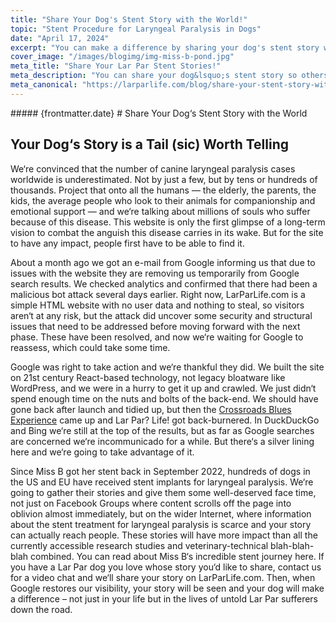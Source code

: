 ```yaml
---
title: "Share Your Dog's Stent Story with the World!"
topic: "Stent Procedure for Laryngeal Paralysis in Dogs"
date: "April 17, 2024"
excerpt: "You can make a difference by sharing your dog's stent story with others."
cover_image: "/images/blogimg/img-miss-b-pond.jpg"
meta_title: "Share Your Lar Par Stent Stories!"
meta_description: "You can share your dog&lsquo;s stent story so others can benefit from your laryngeal paralysis experience!" 
meta_canonical: "https://larparlife.com/blog/share-your-stent-story-with-the-world"
---
```


<div>
  ##### {frontmatter.date}
  # Share Your Dog&lsquo;s Stent Story with the World
</div>

<HeroImage src='/images/blogimg/img-miss-b-pond.jpg'  alt="Lar Par Stent Stories"/>

## Your Dog&lsquo;s Story is a Tail (sic) Worth Telling
We&lsquo;re convinced that the number of canine laryngeal paralysis cases worldwide is underestimated. Not by just a few, but by tens or hundreds of thousands. Project that onto all the humans &mdash; the elderly, the parents, the kids, the average people who look to their animals for companionship and emotional support &mdash; and we&lsquo;re talking about millions of souls who suffer because of this disease. This website is only the first glimpse of a long-term vision to combat the anguish this disease carries in its wake. But for the site to have any impact, people first have to be able to find it.

About a month ago we got an e-mail from Google informing us that due to issues with the website they are removing us temporarily from Google search results. We checked analytics and confirmed that there had been a malicious bot attack several days earlier. Right now, LarParLife.com is a simple HTML website with no user data and nothing to steal, so visitors aren&lsquo;t at any risk, but the attack did uncover some security and structural issues that need to be addressed before moving forward with the next phase. These have been resolved, and now we&lsquo;re waiting for Google to reassess, which could take some time.  

Google was right to take action and we&lsquo;re thankful they did. We built the site on 21st century React-based technology, not legacy bloatware like WordPress, and we were in a hurry to get it up and crawled. We just didn&lsquo;t spend enough time on the nuts and bolts of the back-end. We should have gone back after launch and tidied up, but then the <a href="https://crossroadsbluesexperience.com" className="link-dark" target="_blank" rel="noreferrer noopener">Crossroads Blues Experience</a> came up and Lar Par? Life! got back-burnered. In DuckDuckGo and Bing we&lsquo;re still at the top of the results, but as far as Google searches are concerned we&lsquo;re incommunicado for a while. But there&lsquo;s a silver lining here and we&lsquo;re going to take advantage of it. 

Since Miss B got her stent back in September 2022, hundreds of dogs in the US and EU have received stent implants for laryngeal paralysis. We&lsquo;re going to gather their stories and give them some well-deserved face time, not just on Facebook Groups where content scrolls off the page into oblivion almost immediately, but on the wider Internet, where information about the stent treatment for laryngeal paralysis is scarce and your story can actually reach people. These stories will have more impact than all the currently accessible research studies and veterinary-technical blah-blah-blah combined. You can read about Miss B&lsquo;s incredible stent journey <Link href='#' className='link-dark'>here</Link>. If you have a Lar Par dog you love whose story you&lsquo;d like to share, contact us for a video chat and we&lsquo;ll share your story on LarParLife.com. Then, when Google restores our visibility, your story will be seen and your dog will make a difference – not just in your life but in the lives of untold Lar Par  sufferers down the road.